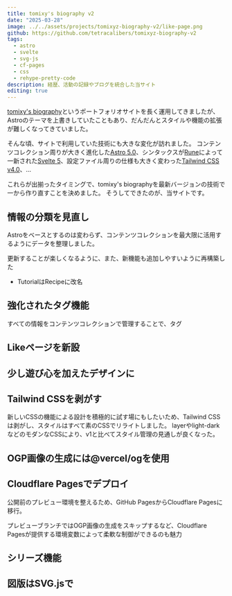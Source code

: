 ```yaml
---
title: tomixy's biography v2
date: "2025-03-28"
image: ../../assets/projects/tomixyz-biography-v2/like-page.png
github: https://github.com/tetracalibers/tomixyz-biography-v2
tags:
  - astro
  - svelte
  - svg-js
  - cf-pages
  - css
  - rehype-pretty-code
description: 経歴、活動の記録やブログを統合した当サイト
editing: true
---
```


[tomixy's biography](/projects/tomixyz-biography)というポートフォリオサイトを長く運用してきましたが、Astroのテーマを上書きしていたこともあり、だんだんとスタイルや機能の拡張が難しくなってきていました。

そんな頃、サイトで利用していた技術にも大きな変化が訪れました。
コンテンツコレクション周りが大きく進化した[Astro 5.0](https://astro.build/blog/astro-5/)、シンタックスが[Rune](https://svelte.jp/docs/svelte/what-are-runes)によって一新された[Svelte 5](https://svelte.jp/)、設定ファイル周りの仕様も大きく変わった[Tailwind CSS v4.0](https://tailwindcss.com/blog/tailwindcss-v4)、…

これらが出揃ったタイミングで、tomixy's biographyを最新バージョンの技術で一から作り直すことを決めました。
そうしてできたのが、当サイトです。

## 情報の分類を見直し

Astroをベースとするのは変わらず、コンテンツコレクションを最大限に活用するようにデータを整理しました。

更新することが楽しくなるように、また、新機能も追加しやすいように再構築した

- TutorialはRecipeに改名

## 強化されたタグ機能

すべての情報をコンテンツコレクションで管理することで、タグ

## Likeページを新設

## 少し遊び心を加えたデザインに

## Tailwind CSSを剥がす

新しいCSSの機能による設計を積極的に試す場にもしたいため、Tailwind CSSは剥がし、スタイルはすべて素のCSSでリライトしました。
layerやlight-darkなどのモダンなCSSにより、v1と比べてスタイル管理の見通しが良くなった。

## OGP画像の生成には@vercel/ogを使用

## Cloudflare Pagesでデプロイ

公開前のプレビュー環境を整えるため、GitHub PagesからCloudflare Pagesに移行。

プレビューブランチではOGP画像の生成をスキップするなど、Cloudflare Pagesが提供する環境変数によって柔軟な制御ができるのも魅力

## シリーズ機能

## 図版はSVG.jsで

